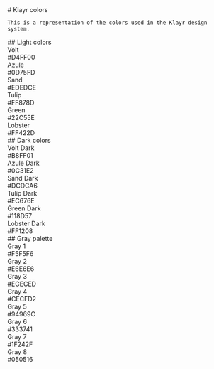 
<Meta title="Colors" />

<div className="sb-container">
  <div className='sb-section-title'>
    # Klayr colors

    This is a representation of the colors used in the Klayr design system.
  </div>
</div>
<div className="sb-container">
  <div className='sb-section-title'>
    ## Light colors
  </div>
  <div className='sb-colors-grid'>
      <div className='sb-grid-item'>
        <div className='sb-section-item-heading'>
          Volt
        </div>
        <div id='volt' className='sb-color-square' />
        <div className='sb-section-item-paragraph'>
          #D4FF00
        </div>
      </div>
      <div className='sb-grid-item'>
        <div className='sb-section-item-heading'>
          Azule
        </div>
        <div id='azule' className='sb-color-square' />
        <div className='sb-section-item-paragraph'>
          #0D75FD
        </div>
      </div>
      <div className='sb-grid-item'>
        <div className='sb-section-item-heading'>
          Sand
        </div>
        <div id='sand' className='sb-color-square' />
        <div className='sb-section-item-paragraph'>
          #EDEDCE
        </div>
      </div>
      <div className='sb-grid-item'>
        <div className='sb-section-item-heading'>
          Tulip
        </div>
        <div id='tulip' className='sb-color-square' />
        <div className='sb-section-item-paragraph'>
          #FF878D
        </div>
      </div>
      <div className='sb-grid-item'>
        <div className='sb-section-item-heading'>
          Green
        </div>
        <div id='green' className='sb-color-square' />
        <div className='sb-section-item-paragraph'>
          #22C55E
        </div>
      </div>
      <div className='sb-grid-item'>
        <div className='sb-section-item-heading'>
          Lobster
        </div>
        <div id='lobster' className='sb-color-square' />
        <div className='sb-section-item-paragraph'>
          #FF422D
        </div>
      </div>
    </div>
</div>
<div className="sb-container">
  <div className='sb-section-title'>
    ## Dark colors
  </div>
  <div className='sb-colors-grid'>
      <div className='sb-grid-item'>
        <div className='sb-section-item-heading'>
          Volt Dark
        </div>
        <div id='voltDark' className='sb-color-square' />
        <div className='sb-section-item-paragraph'>
          #B8FF01
        </div>
      </div>
      <div className='sb-grid-item'>
        <div className='sb-section-item-heading'>
          Azule Dark
        </div>
        <div id='azuleDark' className='sb-color-square' />
        <div className='sb-section-item-paragraph'>
          #0C31E2
        </div>
      </div>
      <div className='sb-grid-item'>
        <div className='sb-section-item-heading'>
          Sand Dark
        </div>
        <div id='sandDark' className='sb-color-square' />
        <div className='sb-section-item-paragraph'>
          #DCDCA6
        </div>
      </div>
      <div className='sb-grid-item'>
        <div className='sb-section-item-heading'>
          Tulip Dark
        </div>
        <div id='tulipDark' className='sb-color-square' />
        <div className='sb-section-item-paragraph'>
          #EC676E
        </div>
      </div>
      <div className='sb-grid-item'>
        <div className='sb-section-item-heading'>
          Green Dark
        </div>
        <div id='greenDark' className='sb-color-square' />
        <div className='sb-section-item-paragraph'>
          #118D57
        </div>
      </div>
      <div className='sb-grid-item'>
        <div className='sb-section-item-heading'>
          Lobster Dark
        </div>
        <div id='lobsterDark' className='sb-color-square' />
        <div className='sb-section-item-paragraph'>
          #FF1208
        </div>
      </div>
    </div>
</div>
<div className="sb-container">
  <div className='sb-section-title'>
    ## Gray palette
  </div>
  <div className='sb-colors-grid'>
      <div className='sb-grid-item'>
        <div className='sb-section-item-heading'>
          Gray 1
        </div>
        <div id='gray-1' className='sb-color-square' />
        <div className='sb-section-item-paragraph'>
          #F5F5F6
        </div>
      </div>
      <div className='sb-grid-item'>
        <div className='sb-section-item-heading'>
          Gray 2
        </div>
        <div id='gray-2' className='sb-color-square' />
        <div className='sb-section-item-paragraph'>
          #E6E6E6
        </div>
      </div>
      <div className='sb-grid-item'>
        <div className='sb-section-item-heading'>
          Gray 3
        </div>
        <div id='gray-3' className='sb-color-square' />
        <div className='sb-section-item-paragraph'>
          #ECECED
        </div>
      </div>
      <div className='sb-grid-item'>
        <div className='sb-section-item-heading'>
          Gray 4
        </div>
        <div id='gray-4' className='sb-color-square' />
        <div className='sb-section-item-paragraph'>
          #CECFD2
        </div>
      </div>
      <div className='sb-grid-item'>
        <div className='sb-section-item-heading'>
          Gray 5
        </div>
        <div id='gray-5' className='sb-color-square' />
        <div className='sb-section-item-paragraph'>
          #94969C
        </div>
      </div>
      <div className='sb-grid-item'>
        <div className='sb-section-item-heading'>
          Gray 6
        </div>
        <div id='gray-6' className='sb-color-square' />
        <div className='sb-section-item-paragraph'>
          #333741
        </div>
      </div>
      <div className='sb-grid-item'>
        <div className='sb-section-item-heading'>
          Gray 7
        </div>
        <div id='gray-7' className='sb-color-square' />
        <div className='sb-section-item-paragraph'>
          #1F242F
        </div>
      </div>
      <div className='sb-grid-item'>
        <div className='sb-section-item-heading'>
          Gray 8
        </div>
        <div id='gray-8' className='sb-color-square' />
        <div className='sb-section-item-paragraph'>
          #050516
        </div>
      </div>
  </div>
</div>

<style>
  {`
  .sb-container {
    margin-bottom: 48px;
  }

  .sb-section {
    width: 100%;
    display: flex;
    flex-direction: row;
    gap: 20px;
  }

  .sb-section-title {
    margin-bottom: 32px;
  }

  .sb-section-item, .sb-grid-item {
    flex: 1;
    display: flex;
    flex-direction: column;
  }

  .sb-section-item-heading {
    margin: 0 !important;
    font-weight: 600;
  }
  .sb-section-item-paragraph {
    margin: 0;
    padding-bottom: 10px;
  }

  .sb-colors-grid {
    display: grid;
    grid-template-columns: repeat(6, 1fr);
    grid-gap: 32px 20px;
  }

  .sb-color-square {
    width: 100%;
    aspect-ratio: 1;
    border-radius: 8px;
  }

  #volt {
    background-color: var(--color-volt);
  }

  #voltDark {
    background-color: var(--color-voltDark);
  }

  #azule {
    background-color: var(--color-azule);
  }

  #azuleDark {
    background-color: var(--color-azuleDark);
  }

  #sand {
    background-color: var(--color-sand);
  }

  #sandDark {
    background-color: var(--color-sandDark);
  }

  #tulip {
    background-color: var(--color-tulip);
  }

  #tulipDark {
    background-color: var(--color-tulipDark);
  }

  #green {
    background-color: var(--color-green);
  }

  #greenDark {
    background-color: var(--color-greenDark);
  }

  #lobster {
    background-color: var(--color-lobster);
  }

  #lobsterDark {
    background-color: var(--color-lobsterDark);
  }

  #gray-1 {
    background-color: var(--color-gray-1);
  }

  #gray-2 {
    background-color: var(--color-gray-2);
  }

  #gray-3 {
    background-color: var(--color-gray-3);
  }

  #gray-4 {
    background-color: var(--color-gray-4);
  }

  #gray-5 {
    background-color: var(--color-gray-5);
  }

  #gray-6 {
    background-color: var(--color-gray-6);
  }

  #gray-7 {
    background-color: var(--color-gray-7);
  }

  #gray-8 {
    background-color: var(--color-gray-8);
  }

  @media screen and (max-width: 600px) {
    .sb-section {
      flex-direction: column;
    }

    .sb-colors-grid {
      grid-template-columns: repeat(1, 1fr);
    }
  }
  `}
</style>
